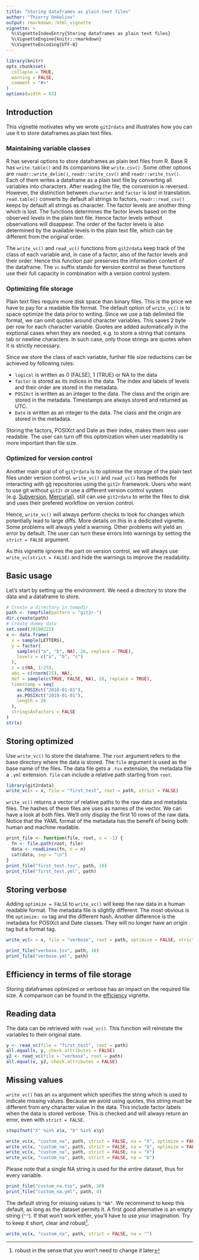 ```yaml
---
title: "Storing dataframes as plain text files"
author: "Thierry Onkelinx"
output: rmarkdown::html_vignette
vignette: >
  %\VignetteIndexEntry{Storing dataframes as plain text files}
  %\VignetteEngine{knitr::rmarkdown}
  %\VignetteEncoding{UTF-8}
---
```


```r
library(knitr)
opts_chunk$set(
  collapse = TRUE,
  warning = FALSE,
  comment = "#>"
)
options(width = 83)
```

## Introduction

This vignette motivates why we wrote `git2rdata` and illustrates how you can use it to store dataframes as plain text files.

### Maintaining variable classes

R has several options to store dataframes as plain text files from R. Base R has `write.table()` and its companions like `write.csv()` .Some other options are `readr::write_delim()`, `readr::write_csv()` and `readr::write_tsv()`. Each of them writes a dataframe as a plain text file by converting all variables into characters. After reading the file, the conversion is reversed. However, the distinction between `character` and `factor` is lost in translation. `read.table()` converts by default all strings to factors, `readr::read_csv()` keeps by default all strings as character. The factor levels are another thing which is lost. The functions determines the factor levels based on the observed levels in the plain text file. Hence factor levels without observations will disappear. The order of the factor levels is also determined by the available levels in the plain text file, which can be different from the original order.

The `write_vc()` and `read_vc()` functions from `git2rdata` keep track of the class of each variable and, in case of a factor, also of the factor levels and their order. Hence this function pair preserves the information content of the dataframe. The `vc` suffix stands for **v**ersion **c**ontrol as these functions use their full capacity in combination with a version control system.

### Optimizing file storage

Plain text files require more disk space than binary files. This is the price we have to pay for a readable file format. The default option of `write_vc()` is to space optimize the data prior to writing. Since we use a tab delimited file format, we can omit quotes around character variables. This saves 2 byte per row for each character variable. Quotes are added automatically in the exptional cases when they are needed, e.g. to store a string that contains tab or newline characters. In such case, only those strings are quotes when it is strictly necessary.

Since we store the class of each variable, further file size reductions can be achieved by following rules:

- `logical` is written as 0 (FALSE), 1 (TRUE) or NA to the data
- `factor` is stored as its indices in the data. The index and labels of levels and their order are stored in the metadata.
- `POSIXct` is written as an integer to the data. The class and the origin are stored in the metadata. Timestamps are always stored and returned as UTC.
- `Date` is written as an integer to the data. The class and the origin are stored in the metadata.

Storing the factors, POSIXct and Date as their index, makes them less user readable. The user can turn off this optimization when user readability is more important than file size.

### Optimized for version control

Another main goal of of `git2rdata` is to optimise the storage of the plain text files under version control. `write_vc()` and `read_vc()` has methods for interacting with [git](https://git-scm.com/) repositories using the `git2r` framework. Users who want to use git without `git2r` or use a different version control system (e.g. [Subversion](https://subversion.apache.org/), [Mercurial](https://www.mercurial-scm.org/)), still can use `git2rdata` to write the files to disk and uses their prefered workflow on version control. 

Hence, `write_vc()` will always perform checks to look for changes which potentially lead to large diffs. More details on this in a dedicated vignette. Some problems will always yield a warning. Other problems will yield an error by default. The user can turn these errors into warnings by setting the `strict = FALSE` argument.

As this vignette ignores the part on version control, we will always use `write_vc(strict = FALSE)` and hide the warnings to improve the readability.

## Basic usage

Let's start by setting up the environment. We need a directory to store the data and a dataframe to store.

```r
# Create a directory in tempdir
path <- tempfile(pattern = "git2r-")
dir.create(path)
# Create dummy data
set.seed(20190222)
x <- data.frame(
  x = sample(LETTERS),
  y = factor(
    sample(c("a", "b", NA), 26, replace = TRUE),
    levels = c("a", "b", "c")
  ),
  z = c(NA, 1:25),
  abc = c(rnorm(25), NA),
  def = sample(c(TRUE, FALSE, NA), 26, replace = TRUE),
  timestamp = seq(
    as.POSIXct("2018-01-01"),
    as.POSIXct("2019-01-01"),
    length = 26
  ),
  stringsAsFactors = FALSE
)
str(x)
```

## Storing optimized

Use `write_vc()` to store the dataframe. The `root` argument refers to the base directory where the data is stored. The `file` argument is used as the base name of the files. The data file gets a `.tsv` extension, the metadata file a `.yml` extension. `file` can include a relative path starting from `root`.

```r
library(git2rdata)
write_vc(x = x, file = "first_test", root = path, strict = FALSE)
```

`write_vc()` returns a vector of relative paths to the raw data and metadata files. The hashes of these files are uses as names of the vector. We can have a look at both files. We'll only display the first 10 rows of the raw data. Notice that the YAML format of the metadata has the benefit of being both human and machine readable. 

```r
print_file <- function(file, root, n = -1) {
  fn <- file.path(root, file)
  data <- readLines(fn, n = n)
  cat(data, sep = "\n")
}
print_file("first_test.tsv", path, 10)
print_file("first_test.yml", path)
```


## Storing verbose

Adding `optimize = FALSE` to `write_vc()` will keep the raw data in a human readable format. The metadata file is slightly different. The most obvious is the `optimize: no` tag and the different hash. Another difference is the metadata for POSIXct and Date classes. They will no longer have an origin tag but a format tag.

```r
write_vc(x = x, file = "verbose", root = path, optimize = FALSE, strict = FALSE)
```

```r
print_file("verbose.tsv", path, 10)
print_file("verbose.yml", path)
```

## Efficiency in terms of file storage

Storing dataframes optimized or verbose has an impact on the required file size. A comparison can be found in the [efficiency](efficiency.html#on-a-file-system) vignette.

## Reading data

The data can be retrieved with `read_vc()`. This function will reinstate the variables to their original state.

```r
y <- read_vc(file = "first_test", root = path)
all.equal(x, y, check.attributes = FALSE)
y2 <- read_vc(file = "verbose", root = path)
all.equal(x, y2, check.attributes = FALSE)
```

## Missing values

`write_vc()` has an `na` argument which specifies the string which is used to indicate missing values. Because we avoid using quotes, this string must be different from any character value in the data. This include factor labels when the data is stored verbose. This is checked and will always return an error, even with `strict = FALSE`.

```r
stopifnot("X" %in% x$x, "b" %in% x$y)
```

```r
write_vc(x, "custom_na", path, strict = FALSE, na = "X", optimize = FALSE)
write_vc(x, "custom_na", path, strict = FALSE, na = "b", optimize = FALSE)
write_vc(x, "custom_na", path, strict = FALSE, na = "X")
write_vc(x, "custom_na", path, strict = FALSE, na = "b")
```

Please note that a single NA string is used for the entire dataset, thus for every variable. 

```r
print_file("custom_na.tsv", path, 10)
print_file("custom_na.yml", path, 4)
```

The default string for missing values is `"NA"`. We recommend to keep this default, as long as the dataset permits it. A first good alternative is an empty string (`""`). If that won't work either, you'll have to use your imagination. Try to keep it short, clear and robust^[robust in the sense that you won't need to change it later].

```r
write_vc(x, "custom_na", path, strict = FALSE, na = "")
```
